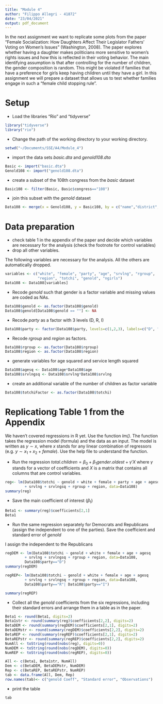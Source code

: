 ```yaml
---
title: "Module 4"
author: "Filippo Allegri - 41872"
date: "23/04/2021"
output: pdf_document
---
```


In the next assignment we want to replicate some plots from the paper "Female Socialization: How Daughters Affect Their Legislator Fathers' Voting on Women's Issues" (Washington, 2008). The paper explores whether having a daughter makes politicians more sensitive to women's rights issues and how this is reflected in their voting behavior. The main identifying assumption is that after controlling for the number of children, the gender composition is random. This might be violated if families that have a preference for girls keep having children until they have a girl. In this assignment we will prepare a dataset that allows us to test whether families engage in such a "female child stopping rule".


# Setup

* Load the libraries "Rio" and "tidyverse"

```r

library("tidyverse") 
library("rio") 
```


* Change the path of the working directory to your working directory.

```r

setwd("~/Documents/SSE/A4/Module_4")
```

* import the data sets *basic.dta* and *genold108.dta*

```r

Basic <- import("basic.dta")
Genold108 <- import("genold108.dta")

```

* create a subset of the 108th congress from the *basic* dataset

```r

Basic108 <- filter(Basic, Basic$congress=="108")

```

* join this subset with the *genold* dataset

```r

Data108 <- merge(x = Genold108, y = Basic108, by = c("name","district","statenam"), all=FALSE)
```


# Data preparation

* check table 1 in the appendix of the paper and decide which variables are necessary for the analysis (check the footnote for control variables)
* drop all other variables.

The following variables are necessary for the analysis. All the others are automatically dropped.
```r

variables <- c("white", "female", "party", "age", "srvlng", "rgroup",
               "region", "totchi", "genold", "ngirls")
Data108 <- Data108[variables]
```

* Recode *genold* such that gender is a factor variable and missing values are coded as NAs.

```r

Data108$genold <- as.factor(Data108$genold)
Data108$genold[Data108$genold == ""] <- NA
```

* Recode *party* as a factor with 3 levels (D, R, I)

```r
Data108$party <- factor(Data108$party, levels=c(1,2,3), labels=c("D", "R", "I"))

```

* Recode *rgroup* and *region* as factors.

```r

Data108$rgroup <- as.factor(Data108$rgroup)
Data108$region <- as.factor(Data108$region)

```

* generate variables for age squared and service length squared

```r

Data108$agesq <- Data108$age*Data108$age
Data108$srvlngsq <- Data108$srvlng*Data108$srvlng

```

* create an additional variable of the number of children as factor variable

```r

Data108$totchiFactor <- as.factor(Data108$totchi)

```

\newpage
# Replicationg Table 1 from the Appendix

We haven't covered regressions in R yet. Use the function *lm()*. The function takes the regression model (formula) and the data as an input. The model is written as $y \sim x$, where $x$ stands for any linear combination of regressors (e.g. $y \sim x_1 + x_2 + female$). Use the help file to understand the function.

* Run the regression $total.children = \beta_0 + \beta_1 gender.oldest + \gamma'X$ where $\gamma$ stands for a vector of coefficients and $X$ is a matrix that contains all columns that are control variables.\footnote{This is just a short notation instead of writing the full model with all control variables $totchi = \beta_0 + \beta_1 genold + \gamma_1 age + \gamma_2 age^2 + \gamma_3 Democrat + ... + \epsilon$ which quickly gets out of hand for large models.}

```r
reg<- lm(Data108$totchi ~ genold + white + female + party + age + agesq
         + srvlng + srvlngsq + rgroup + region, data=Data108)
summary(reg)
```


* Save the main coefficient of interest ($\beta_1$)

```r
Beta1 <- summary(reg)$coefficients[2,1]
Beta1
```

* Run the same regression separately for Democrats and Republicans (assign the independent to one of the parties). Save the coefficient and standard error of *genold*

I assign the independent to the Republicans
```r
regDEM <- lm(Data108$totchi ~ genold + white + female + age + agesq
         + srvlng + srvlngsq + rgroup + region, data=Data108, 
         Data108$party=="D")
summary(regDEM)
```

```r
regREP<- lm(Data108$totchi ~ genold + white + female + age + agesq
         + srvlng + srvlngsq + rgroup + region, data=Data108, 
         Data108$party=="R"| Data108$party=="I")

summary(regREP)
```

* Collect all the *genold* coefficients from the six regressions, including their standard errors and arrange them in a table as in the paper.

```r
Beta1 <- round(Beta1, digits=2)
Beta1str <- round(summary(reg)$coefficients[2,2], digits=2)
BetaDEM <- round(summary(regDEM)$coefficients[2,1], digits=2)
BetaDEMstr <- round(summary(regDEM)$coefficients[2,2], digits=2)
BetaREP <- round(summary(regREP)$coefficients[2,1], digits=2)
BetaREPstr <- round(summary(regREP)$coefficients[2,2], digits=2)
NumAll <- toString(round(nobs(reg), digits=0))
NumDEM <- toString(round(nobs(regDEM), digits=0))
NumREP <- toString(round(nobs(regREP), digits=0))

All <- c(Beta1, Beta1str, NumAll)
Dem <- c(BetaDEM, BetaDEMstr, NumDEM)
Rep <- c(BetaREP, BetaREPstr, NumREP)
tab <- data.frame(All, Dem, Rep)
row.names(tab)<- c("genold Coeff", "Standard error", "Observations")


```

* print the table
```r
tab
```















